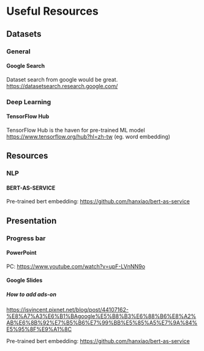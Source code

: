 # Useful Resources


## Datasets

### General

#### Google Search

Dataset search from google would be great. <https://datasetsearch.research.google.com/>

### Deep Learning

#### TensorFlow Hub

TensorFlow Hub is the haven for pre-trained ML model <https://www.tensorflow.org/hub?hl=zh-tw> (eg. word embedding)

## Resources

### NLP

#### BERT-AS-SERVICE

Pre-trained bert embedding: <https://github.com/hanxiao/bert-as-service>

## Presentation

### Progress bar

#### PowerPoint

PC: <https://www.youtube.com/watch?v=upF-LVnNN9o>

#### Google Slides

##### How to add ads-on

<https://isvincent.pixnet.net/blog/post/44107162-%E8%A7%A3%E6%B1%BAgoogle%E5%B8%B3%E6%88%B6%E8%A2%AB%E6%8B%92%E7%B5%B6%E7%99%BB%E5%85%A5%E7%9A%84%E5%95%8F%E9%A1%8C>

Pre-trained bert embedding: <https://github.com/hanxiao/bert-as-service>
